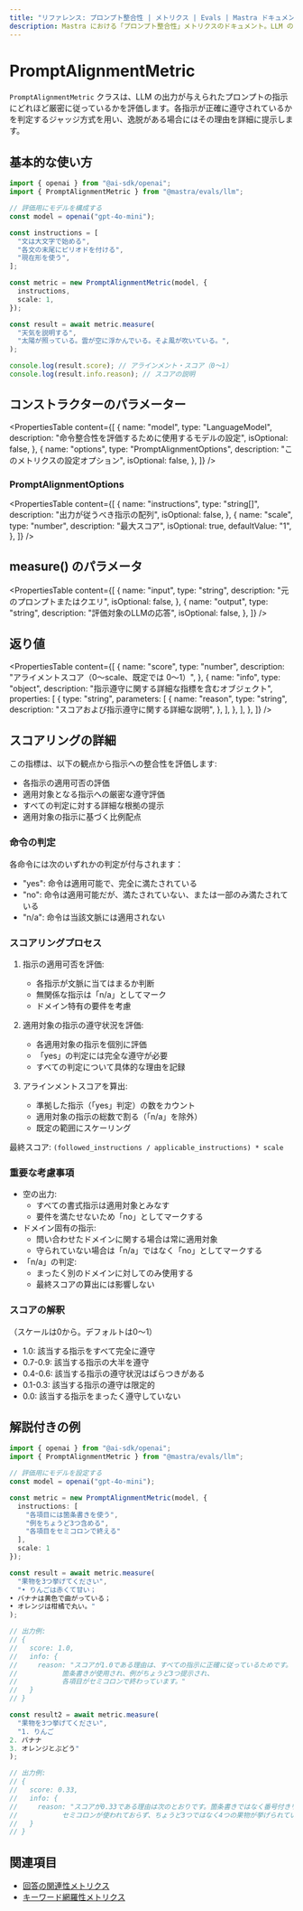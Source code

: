 ```yaml
---
title: "リファレンス: プロンプト整合性 | メトリクス | Evals | Mastra ドキュメント"
description: Mastra における「プロンプト整合性」メトリクスのドキュメント。LLM の出力が与えられたプロンプトの指示にどれだけ適合しているかを評価します。
---
```




# PromptAlignmentMetric

<ScorerCallout />

`PromptAlignmentMetric` クラスは、LLM の出力が与えられたプロンプトの指示にどれほど厳密に従っているかを評価します。各指示が正確に遵守されているかを判定するジャッジ方式を用い、逸脱がある場合にはその理由を詳細に提示します。

## 基本的な使い方

```typescript
import { openai } from "@ai-sdk/openai";
import { PromptAlignmentMetric } from "@mastra/evals/llm";

// 評価用にモデルを構成する
const model = openai("gpt-4o-mini");

const instructions = [
  "文は大文字で始める",
  "各文の末尾にピリオドを付ける",
  "現在形を使う",
];

const metric = new PromptAlignmentMetric(model, {
  instructions,
  scale: 1,
});

const result = await metric.measure(
  "天気を説明する",
  "太陽が照っている。雲が空に浮かんでいる。そよ風が吹いている。",
);

console.log(result.score); // アラインメント・スコア（0～1）
console.log(result.info.reason); // スコアの説明
```


## コンストラクターのパラメーター

<PropertiesTable
  content={[
    {
      name: "model",
      type: "LanguageModel",
      description:
        "命令整合性を評価するために使用するモデルの設定",
      isOptional: false,
    },
    {
      name: "options",
      type: "PromptAlignmentOptions",
      description: "このメトリクスの設定オプション",
      isOptional: false,
    },
  ]}
/>

### PromptAlignmentOptions

<PropertiesTable
  content={[
    {
      name: "instructions",
      type: "string[]",
      description: "出力が従うべき指示の配列",
      isOptional: false,
    },
    {
      name: "scale",
      type: "number",
      description: "最大スコア",
      isOptional: true,
      defaultValue: "1",
    },
  ]}
/>

## measure() のパラメータ

<PropertiesTable
  content={[
    {
      name: "input",
      type: "string",
      description: "元のプロンプトまたはクエリ",
      isOptional: false,
    },
    {
      name: "output",
      type: "string",
      description: "評価対象のLLMの応答",
      isOptional: false,
    },
  ]}
/>

## 返り値

<PropertiesTable
  content={[
    {
      name: "score",
      type: "number",
      description: "アライメントスコア（0〜scale、既定では 0〜1）",
    },
    {
      name: "info",
      type: "object",
      description:
        "指示遵守に関する詳細な指標を含むオブジェクト",
      properties: [
        {
          type: "string",
          parameters: [
            {
              name: "reason",
              type: "string",
              description:
                "スコアおよび指示遵守に関する詳細な説明",
            },
          ],
        },
      ],
    },
  ]}
/>

## スコアリングの詳細

この指標は、以下の観点から指示への整合性を評価します:

- 各指示の適用可否の評価
- 適用対象となる指示への厳密な遵守評価
- すべての判定に対する詳細な根拠の提示
- 適用対象の指示に基づく比例配点

### 命令の判定

各命令には次のいずれかの判定が付与されます：

- "yes": 命令は適用可能で、完全に満たされている
- "no": 命令は適用可能だが、満たされていない、または一部のみ満たされている
- "n/a": 命令は当該文脈には適用されない

### スコアリングプロセス

1. 指示の適用可否を評価:

   - 各指示が文脈に当てはまるか判断
   - 無関係な指示は「n/a」としてマーク
   - ドメイン特有の要件を考慮

2. 適用対象の指示の遵守状況を評価:

   - 各適用対象の指示を個別に評価
   - 「yes」の判定には完全な遵守が必要
   - すべての判定について具体的な理由を記録

3. アラインメントスコアを算出:
   - 準拠した指示（「yes」判定）の数をカウント
   - 適用対象の指示の総数で割る（「n/a」を除外）
   - 既定の範囲にスケーリング

最終スコア: `(followed_instructions / applicable_instructions) * scale`

### 重要な考慮事項

- 空の出力:
  - すべての書式指示は適用対象とみなす
  - 要件を満たせないため「no」としてマークする
- ドメイン固有の指示:
  - 問い合わせたドメインに関する場合は常に適用対象
  - 守られていない場合は「n/a」ではなく「no」としてマークする
- 「n/a」の判定:
  - まったく別のドメインに対してのみ使用する
  - 最終スコアの算出には影響しない

### スコアの解釈

（スケールは0から。デフォルトは0〜1）

- 1.0: 該当する指示をすべて完全に遵守
- 0.7-0.9: 該当する指示の大半を遵守
- 0.4-0.6: 該当する指示の遵守状況はばらつきがある
- 0.1-0.3: 該当する指示の遵守は限定的
- 0.0: 該当する指示をまったく遵守していない

## 解説付きの例

```typescript
import { openai } from "@ai-sdk/openai";
import { PromptAlignmentMetric } from "@mastra/evals/llm";

// 評価用にモデルを設定する
const model = openai("gpt-4o-mini");

const metric = new PromptAlignmentMetric(model, {
  instructions: [
    "各項目には箇条書きを使う",
    "例をちょうど3つ含める",
    "各項目をセミコロンで終える"
  ],
  scale: 1
});

const result = await metric.measure(
  "果物を3つ挙げてください",
  "• りんごは赤くて甘い；
• バナナは黄色で曲がっている；
• オレンジは柑橘で丸い。"
);

// 出力例:
// {
//   score: 1.0,
//   info: {
//     reason: "スコアが1.0である理由は、すべての指示に正確に従っているためです。
//           箇条書きが使用され、例がちょうど3つ提示され、
//           各項目がセミコロンで終わっています。"
//   }
// }

const result2 = await metric.measure(
  "果物を3つ挙げてください",
  "1. りんご
2. バナナ
3. オレンジとぶどう"
);

// 出力例:
// {
//   score: 0.33,
//   info: {
//     reason: "スコアが0.33である理由は次のとおりです。箇条書きではなく番号付きリストが使用され、
//           セミコロンが使われておらず、ちょうど3つではなく4つの果物が挙げられています。"
//   }
// }
```


## 関連項目

- [回答の関連性メトリクス](./answer-relevancy)
- [キーワード網羅性メトリクス](./keyword-coverage)